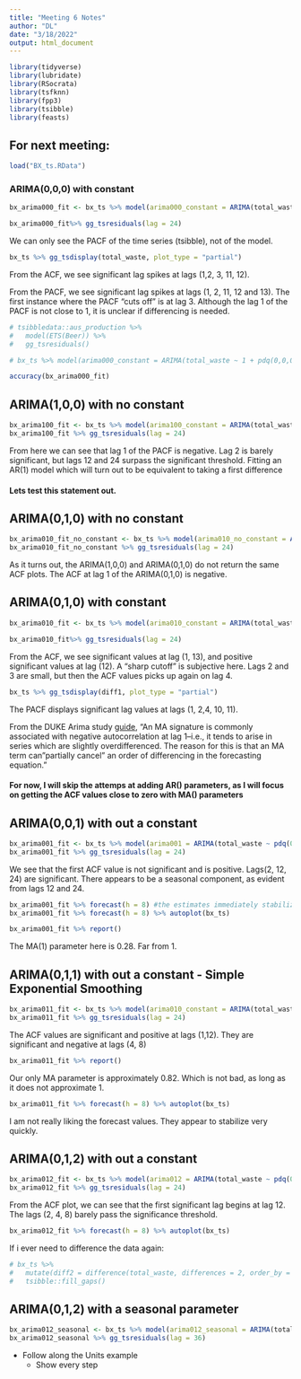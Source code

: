 ```yaml
---
title: "Meeting 6 Notes"
author: "DL"
date: "3/18/2022"
output: html_document
---
```

```r
library(tidyverse)
library(lubridate)
library(RSocrata)
library(tsfknn)
library(fpp3)
library(tsibble)
library(feasts)
```


## For next meeting:

```r
load("BX_ts.RData")
```

### ARIMA(0,0,0) with constant

```r
bx_arima000_fit <- bx_ts %>% model(arima000_constant = ARIMA(total_waste ~ 1 + pdq(0,0,0)))
```

```r
bx_arima000_fit%>% gg_tsresiduals(lag = 24)
```
We can only see the PACF of the time series (tsibble), not of the model.  

```r
bx_ts %>% gg_tsdisplay(total_waste, plot_type = "partial")
```
From the ACF, we see significant lag spikes at lags (1,2, 3, 11, 12). <br>

From the PACF, we see significant lag spikes at lags (1, 2, 11, 12 and 13). The first instance where the PACF "cuts off" is at lag 3. Although the lag 1 of the PACF is not close to 1, it is unclear if differencing is needed. 

```r
# tsibbledata::aus_production %>%
#   model(ETS(Beer)) %>%
#   gg_tsresiduals()
```

```r
# bx_ts %>% model(arima000_constant = ARIMA(total_waste ~ 1 + pdq(0,0,0))) %>% gg_tsresiduals(plot_type = c("auto", "partial"))
```

```r
accuracy(bx_arima000_fit)
```

## ARIMA(1,0,0) with no constant

```r
bx_arima100_fit <- bx_ts %>% model(arima100_constant = ARIMA(total_waste ~  pdq(1,0,0)))
bx_arima100_fit %>% gg_tsresiduals(lag = 24)
```

From here we can see that lag 1 of the PACF is negative. Lag 2 is barely significant, but lags 12 and 24 surpass the significant threshold. Fitting an AR(1) model which will turn out to be equivalent to taking a first difference

#### Lets test this statement out. 

## ARIMA(0,1,0) with no constant

```r
bx_arima010_fit_no_constant <- bx_ts %>% model(arima010_no_constant = ARIMA(total_waste ~ pdq(0,1,0)))
bx_arima010_fit_no_constant %>% gg_tsresiduals(lag = 24)
```

As it turns out, the ARIMA(1,0,0) and ARIMA(0,1,0) do not return the same ACF plots. The ACF at lag 1 of the ARIMA(0,1,0) is negative. 

## ARIMA(0,1,0) with constant

```r
bx_arima010_fit <- bx_ts %>% model(arima010_constant = ARIMA(total_waste ~ 1 + pdq(0,1,0)))
```

```r
bx_arima010_fit%>% gg_tsresiduals(lag = 24)
```
From the ACF, we see significant values at lag (1, 13), and positive significant values at lag (12). A "sharp cutoff" is subjective here. Lags 2 and 3 are small, but then the ACF values picks up again on lag 4. 

```r
bx_ts %>% gg_tsdisplay(diff1, plot_type = "partial")
```

The PACF displays significant lag values at lags (1, 2,4, 10, 11). <br>

From the DUKE Arima study [guide](https://people.duke.edu/~rnau/411arim3.htm), "An MA signature is commonly associated with negative autocorrelation at lag 1--i.e., it tends to arise in series which are slightly overdifferenced. The reason for this is that an MA term can "partially cancel" an order of differencing in the forecasting equation."

#### For now, I will skip the attemps at adding AR() parameters, as I will focus on getting the ACF values close to zero with MA() parameters

## ARIMA(0,0,1) with out a constant

```r
bx_arima001_fit <- bx_ts %>% model(arima001 = ARIMA(total_waste ~ pdq(0,0,1)))
bx_arima001_fit %>% gg_tsresiduals(lag = 24)
```

We see that the first ACF value is not significant and is positive. Lags(2, 12, 24) are significant. There appears to be a seasonal component, as evident from lags 12 and 24. 

```r
bx_arima001_fit %>% forecast(h = 8) #the estimates immediately stabilizes
bx_arima001_fit %>% forecast(h = 8) %>% autoplot(bx_ts)
```

```r
bx_arima001_fit %>% report()
```

The MA(1) parameter here is 0.28. Far from 1. 

## ARIMA(0,1,1) with out a constant - Simple Exponential Smoothing

```r
bx_arima011_fit <- bx_ts %>% model(arima010_constant = ARIMA(total_waste ~ pdq(0,1,1)))
bx_arima011_fit %>% gg_tsresiduals(lag = 24)
```

The ACF values are significant and positive at lags (1,12). They are significant and negative at lags (4, 8)

```r
bx_arima011_fit %>% report()
```
Our only MA parameter is approximately 0.82. Which is not bad, as long as it does not approximate 1. 

```r
bx_arima011_fit %>% forecast(h = 8) %>% autoplot(bx_ts)
```
I am not really liking the forecast values. They appear to stabilize very quickly. 

## ARIMA(0,1,2) with out a constant 

```r
bx_arima012_fit <- bx_ts %>% model(arima012 = ARIMA(total_waste ~ pdq(0,1,2)))
bx_arima012_fit %>% gg_tsresiduals(lag = 24)
```
From the ACF plot, we can see that the first significant lag begins at lag 12. The lags (2, 4, 8) barely pass the significance threshold. 

```r
bx_arima012_fit %>% forecast(h = 8) %>% autoplot(bx_ts)
```

If i ever need to difference the data again: 
```r
# bx_ts %>%
#   mutate(diff2 = difference(total_waste, differences = 2, order_by = month_num)) %>%
#   tsibble::fill_gaps()
```

## ARIMA(0,1,2) with a seasonal parameter

```r
bx_arima012_seasonal <- bx_ts %>% model(arima012_seasonal = ARIMA(total_waste ~ pdq(0,1,2) + PDQ(0,0,12)))
bx_arima012_seasonal %>% gg_tsresiduals(lag = 36)
```


* Follow along the Units example
  + Show every step